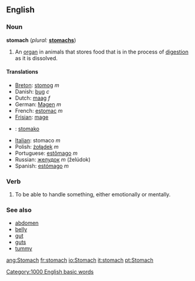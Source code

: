 ==English==

=== Noun ===
'''stomach'''  (''plural:'' '''[[stomachs]]''')
# An [[organ]] in animals that stores food that is in the process of [[digestion]] as it is dissolved.

==== Translations ====
*[[Breton]]: [[stomog]] ''m''
*Danish: [[bug]] ''c''
*Dutch: [[maag]] ''f''
*German: [[Magen]] ''m''
*French: [[estomac]] ''m''
*[[Frisian]]: [[mage]]
*{{io}} : [[stomako]]
*[[Italian]]: stomaco ''m''
*Polish: [[żołądek]] ''m''
*Portuguese: [[estômago]] ''m''
*Russian: [[желудок]] ''m'' (želúdok)
*Spanish: [[estómago]] ''m''

===Verb===
{{en-infl-reg-consonant|stomach||}}
# To be able to handle something, either emotionally or mentally.

===See also===
*[[abdomen]]
*[[belly]]
*[[gut]]
*[[guts]]
*[[tummy]]

[[Category:1000 English basic words]]

[[ang:Stomach]]
[[fr:stomach]]
[[io:Stomach]]
[[it:stomach]]
[[pt:Stomach]]
